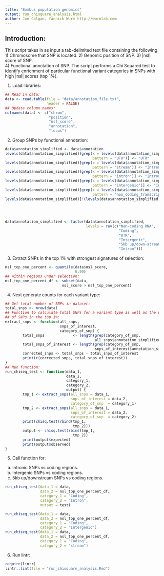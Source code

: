 ```yaml
---
title: "Bombus population genomics"
output: run_chisquare_analysis.html
author: Joe Colgan, Yannick Wurm http://wurmlab.com
---
```


## Introduction:
This script takes in as input a tab-delimited text file containing the following:
1) Chromosome that SNP is located.
2) Genomic position of SNP.
3) |nsl| score of SNP.  
4) Functional annotation of SNP.
The script performs a Chi Squared test to identify enrichment of particular functional variant categories in SNPs with high |nsl| scores (top 1%).  

1. Load libraries:

```r
## Read in data:
data <- read.table(file = "data/annotation_file.txt",
                   header = FALSE)
## Update column names:
colnames(data) <- c("chrom",
                    "position",
                    "nsl_score",
                    "annotation",
                    "locus")
```

2. Group SNPs by functional annotation:

```r
data$annotation_simplified <- data$annotation
levels(data$annotation_simplified)[grep(x = levels(data$annotation_simplified),
                                        pattern = "UTR")] <- "UTR"
levels(data$annotation_simplified)[grep(x = levels(data$annotation_simplified),
                                        pattern = "stream")] <- "Intron"
levels(data$annotation_simplified)[grep(x = levels(data$annotation_simplified),
                                        pattern = "intron")] <- "Intron"
levels(data$annotation_simplified)[grep(x = levels(data$annotation_simplified),
                                        pattern = "intergenic")] <- "Intergenic"
levels(data$annotation_simplified)[grep(x = levels(data$annotation_simplified),
                                        pattern = "non_coding_transcript")] <- "Non-coding RNA"
levels(data$annotation_simplified)[!(levels(data$annotation_simplified) %in% c("UTR",
                                                                               "5kb up/down-stream",
                                                                               "Intron",
                                                                               "Intergenic",
                                                                               "Non-coding RNA"))] <- "Coding"
data$annotation_simplified <- factor(data$annotation_simplified,
                                     levels = rev(c("Non-coding RNA",
                                                    "Coding",
                                                    "UTR",
                                                    "Intergenic",
                                                    "5kb up/down-stream",
                                                    "Intron")))
```

3. Extract SNPs in the top 1% with strongest signatures of selection:

```r
nsl_top_one_percent <- quantile(data$nsl_score,
                                0.99)
## Within regions under selection:
nsl_top_one_percent_df <- subset(data,
                          nsl_score > nsl_top_one_percent)
```

4. Next generate counts for each variant type:

```r
## Get total number of SNPs in dataset:
total_snps <- nrow(data)
## Function to calculate total SNPs for a variant type as well as the number
## of SNPs in the top 1%:
extract_snps <- function(all_snps,
                         snps_of_interest,
                         category_of_snp) {
        total_snps             <- length(grep(category_of_snp,
                                         all_snps$annotation_simplified))
        total_snps_of_interest <- length(grep(category_of_snp,
                                         snps_of_interest$annotation_simplified))
        corrected_snps <- total_snps - total_snps_of_interest
        print(c(corrected_snps, total_snps_of_interest))
}
## Run function:
run_chiseq_test <- function(data_1,
                            data_2,
                            category_1,
                            category_2,
                            output) {
        tmp_1 <- extract_snps(all_snps = data_1,
                              snps_of_interest = data_2,
                              category_of_snp  = category_1)
        tmp_2 <- extract_snps(all_snps = data_1,
                              snps_of_interest = data_2,
                              category_of_snp  = category_2)
        print(chisq.test(rbind(tmp_1,
                               tmp_2)))
        output <- chisq.test(rbind(tmp_1,
                               tmp_2))
        print(output$expected)
        print(output$observed)
}
```

5. Call function for:
a) Intronic SNPs vs coding regions.
b) Intergenic SNPs vs coding regions.
c) 5kb up/downstream SNPs vs coding regions.

```r
run_chiseq_test(data_1 = data,
                data_2 = nsl_top_one_percent_df,
                category_1 = "Coding",
                category_2 = "Intron",
                output = test)

run_chiseq_test(data_1 = data,
                data_2 = nsl_top_one_percent_df,
                category_1 = "Coding",
                category_2 = "Intergenic")
run_chiseq_test(data_1 = data,
                data_2 = nsl_top_one_percent_df,
                category_1 = "Coding",
                category_2 = "stream")
```

6. Run lintr:

```r
require(lintr)
lintr::lint(file = "run_chisquare_analysis.Rmd")
```
